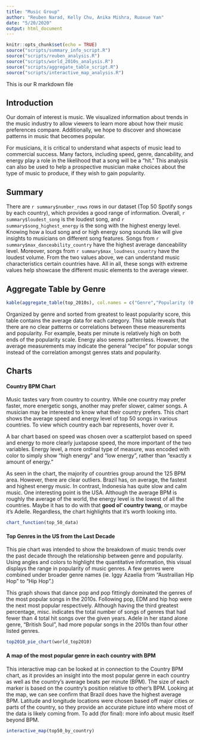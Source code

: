 ```yaml
---
title: "Music Group"
author: "Reuben Narad, Kelly Chu, Anika Mishra, Ruoxue Yan"
date: "5/20/2020"
output: html_document
---
```



```r
knitr::opts_chunk$set(echo = TRUE)
source("scripts/summary_info_script.R")
source("scripts/reuben_analysis.R")
source("scripts/world_2010s_analysis.R")
source("scripts/aggregate_table_script.R")
source("scripts/interactive_map_analysis.R")
```

This is our R markdown file

## Introduction

Our domain of interest is music. We visualized information about trends in the music industry to allow viewers to learn more about how their music preferences compare. Additionally, we hope to discover and showcase patterns in music that becomes popular.

For musicians, it is critical to understand what aspects of music lead to commercial success. Many factors, including speed, genre, dancability, and energy play a role in the likelihood that a song will be a "hit." This analysis can also be used to help a prospective musician make choices about the type of music to produce, if they wish to gain popularity. 

## Summary
There are `r summary$number_rows` rows in our dataset (Top 50 Spotify songs by each country), which provides a good range of information. Overall, `r summary$loudest_song` is the loudest song, and `r summary$song_highest_energy` is the song with the highest energy level. Knowing how a loud song and or high energy song sounds like will give insights to musicians on different song features. 
Songs from `r summary$max_danceability_country` have the highest average danceability level. Moreover, songs from `r summary$max_loudness_country` have the loudest volume. From the two values above, we can understand music characteristics certain countries have. All in all, these songs with extreme values help showcase the different music elements to the average viewer. 


## Aggregate Table by Genre

```R
kable(aggregate_table(top_2010s), col.names = c("Genre","Popularity (0 to 100)", "BPM", "Energy","Dance-ability", "Liveliness") )
```

Organized by genre and sorted from greatest to least popularity score, this table contains the average data for each category. This table reveals that there are no clear patterns or correlations between these measurements and popularity. For example, beats per minute is relatively high on both ends of the popularity scale. Energy also seems patternless. However, the average measurements may indicate the general "recipe" for popular songs instead of the correlation amongst genres stats and popularity. 

## Charts

#### Country BPM Chart

Music tastes vary from country to country. While one country may prefer faster, more energetic songs, another may prefer slower, calmer songs. A musician may be interested to know what their country prefers. This chart shows the average speed and energy level of top 50 songs in various countries. To view which country each bar represents, hover over it.

A bar chart based on speed was chosen over a scatterplot based on speed and energy to more clearly juxtapose speed, the more important of the two variables. Energy level, a more ordinal type of measure, was encoded with color to simply show "high energy" and "low energy", rather than "exactly x amount of energy."

As seen in the chart, the majority of countries group around the 125 BPM area. However, there are clear outliers. Brazil has, on average, the fastest and highest energy music. In contrast, Indonesia has quite slow and calm music. One interesting point is the USA. Although the average BPM is roughly the average of the world, the energy level is the lowest of all the countries. Maybe it has to do with that **good ol' country twang**, or maybe it's Adelle. Regardless, the chart highlights that it's worth looking into.

```r
chart_function(top_50_data)
```


#### Top Genres in the US from the Last Decade 

This pie chart was intended to show the breakdown of music trends over the past decade through the relationship between genre and popularity. Using angles and colors to highlight the quantitative information, this visual displays the range in popularity of music genres. A few genres were combined under broader genre names (ie. Iggy Azaelia from "Austrailian Hip Hop" to "Hip Hop".) 

This graph shows that dance pop and pop fittingly dominated the genres of the most popular songs in the 2010s. Following pop, EDM and hip hop were the next most popular respectively. Although having the third greatest percentage, misc. indicates the total number of songs of genres that had fewer than 4 total hit songs over the given years. Adele in her stand alone genre, "British Soul", had more popular songs in the 2010s than four other listed genres.

```r
top2010_pie_chart(world_top2010)
```


#### A map of the most popular genre in each country with BPM

This interactive map can be looked at in connection to the Country BPM chart, as it
provides an insight into the most popular genre in each country as well as the country's
average beats per minute (BPM). The size of each marker is based on the country's position
relative to other's BPM. Looking at the map, we can see confirm that Brazil does have the
highest average BPM. Latitude and longitude locations were chosen based off major cities or
parts of the country, so they provide an accurate picture into where most of the data is likely
coming from. To add (for final): more info about music itself beyond BPM.

```r
interactive_map(top50_by_country)
```

